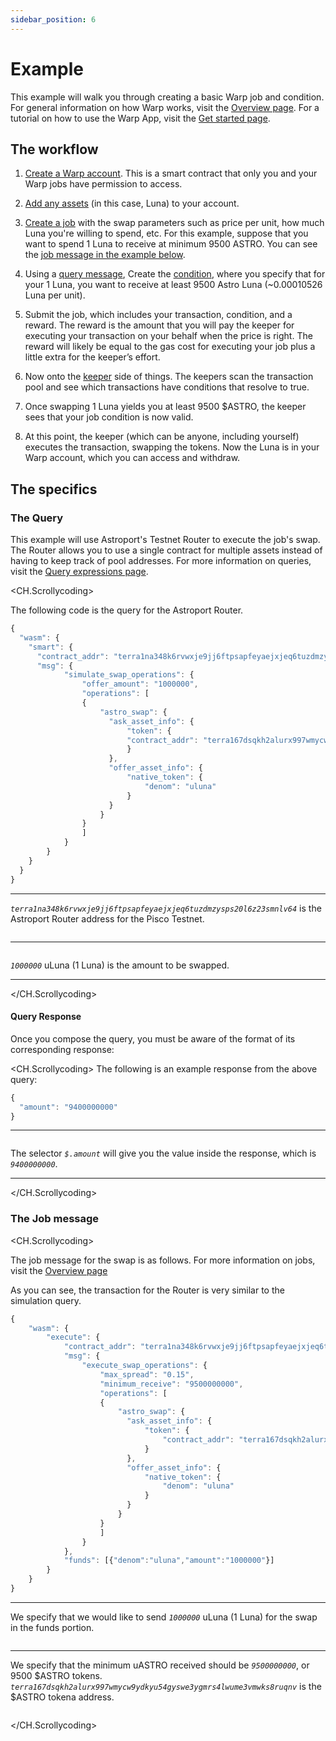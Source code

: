 ```yaml
---
sidebar_position: 6
---
```


# Example

This example will walk you through creating a basic Warp job and condition. For general information on how Warp works, visit the [Overview page](./how/overview.mdx). For a tutorial on how to use the Warp App, visit the [Get started page](./get-started.mdx).

## The workflow 

1. [Create a Warp account](./get-started.mdx). This is a smart contract that only you and your Warp jobs have permission to access. 

2. [Add any assets](./get-started.mdx#create-an-account) (in this case, Luna) to your account. 

3. [Create a job](./get-started.mdx#create-a-job) with the swap parameters such as price per unit, how much Luna you're willing to spend, etc. For this example, suppose that you want to spend 1 Luna to receive at minimum 9500 ASTRO. You can see the [job message in the example below](#the-job-message). 

4. Using a [query message](#the-query), Create the [condition](#the-condition), where you specify that for your 1 Luna, you want to receive at least 9500 Astro Luna (~0.00010526 Luna per unit). 

5. Submit the job, which includes your transaction, condition, and a reward. The reward is the amount that you will pay the keeper for executing your transaction on your behalf when the price is right. The reward will likely be equal to the gas cost for executing your job plus a little extra for the keeper’s effort. 

6. Now onto the [keeper](./how/overview#keepers) side of things.
The keepers scan the transaction pool and see which transactions have conditions that resolve to true.

7. Once swapping 1 Luna yields you at least 9500 \$ASTRO, the keeper sees that your job condition is now valid. 

8. At this point, the keeper (which can be anyone, including yourself) executes the transaction, swapping the tokens. Now the Luna is in your Warp account, which you can access and withdraw. 

## The specifics

### The Query

This example will use Astroport's Testnet Router to execute the job's swap. The Router allows you to use a single contract for multiple assets instead of having to keep track of pool addresses. For more information on queries, visit the [Query expressions page](./how/query.mdx). 

<CH.Scrollycoding>

The following code is the query for the Astroport Router. 

```js Query
{
  "wasm": {
    "smart": {
      "contract_addr": "terra1na348k6rvwxje9jj6ftpsapfeyaejxjeq6tuzdmzysps20l6z23smnlv64",
      "msg": {
            "simulate_swap_operations": {
                "offer_amount": "1000000",
                "operations": [
                {
                    "astro_swap": {
                      "ask_asset_info": {
                          "token": {
                          "contract_addr": "terra167dsqkh2alurx997wmycw9ydkyu54gyswe3ygmrs4lwume3vmwks8ruqnv"
                          }
                      },
                      "offer_asset_info": {
                          "native_token": {
                              "denom": "uluna"
                          }
                      }
                    }
                }
                ]
            }
        }
    }
  }
}
```

---
_`terra1na348k6rvwxje9jj6ftpsapfeyaejxjeq6tuzdmzysps20l6z23smnlv64`_ is the Astroport Router address for the Pisco Testnet.

```js Query focus=4

```
---
```js Query focus=7,16:20

```

_`1000000`_ uLuna (1 Luna) is the amount to be swapped. 

---

</CH.Scrollycoding>

#### Query Response

Once you compose the query, you must be aware of the format of its corresponding response:

<CH.Scrollycoding>
The following is an example response from the above query:

```js Response
{
  "amount": "9400000000"
}
```

---
```js Response focus=2

```

The selector _`$.amount`_ will give you the value inside the response, which is _`9400000000`_. 

---

</CH.Scrollycoding>


### The Job message

<CH.Scrollycoding>


The job message for the swap is as follows. For more information on jobs, visit the [Overview page](./how/overview.mdx)

As you can see, the transaction for the Router is very similar to the simulation query. 

```js Job
{
    "wasm": {
        "execute": {
            "contract_addr": "terra1na348k6rvwxje9jj6ftpsapfeyaejxjeq6tuzdmzysps20l6z23smnlv64",
            "msg": {
                "execute_swap_operations": {
                    "max_spread": "0.15",
                    "minimum_receive": "9500000000",
                    "operations": [
                    {
                        "astro_swap": {
                          "ask_asset_info": {
                              "token": {
                                  "contract_addr": "terra167dsqkh2alurx997wmycw9ydkyu54gyswe3ygmrs4lwume3vmwks8ruqnv"
                              }
                          },
                          "offer_asset_info": {
                              "native_token": {
                                  "denom": "uluna"
                              }
                          }
                        }
                    }
                    ]
                }
            },
            "funds": [{"denom":"uluna","amount":"1000000"}]
        }
    }
}
```

---
We specify that we would like to send _`1000000`_ uLuna (1 Luna) for the swap in the funds portion.

```js Job focus=27

```

---
We specify that the minimum uASTRO received should be _`9500000000`_, or 9500 \$ASTRO tokens.  _`terra167dsqkh2alurx997wmycw9ydkyu54gyswe3ygmrs4lwume3vmwks8ruqnv`_ is the \$ASTRO tokena address.

```js Job focus=8,12:16

```
</CH.Scrollycoding>

